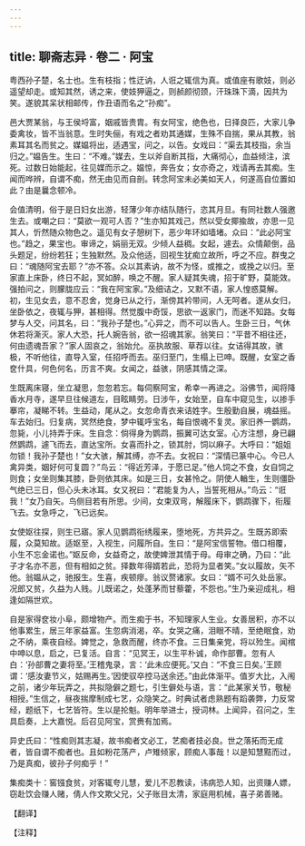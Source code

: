 ```yaml
---
---
---
```

title: 聊斋志异 · 卷二 · 阿宝
---

粤西孙子楚，名士也。生有枝指；性迂讷，人诳之辄信为真。或值座有歌妓，则必遥望却走。或知其然，诱之来，使妓狎逼之，则赪颜彻颈，汗珠珠下滴，因共为笑。遂貌其呆状相邮传，作丑语而名之“孙痴”。

邑大贾某翁，与王侯埒富，姻戚皆贵胄。有女阿宝，绝色也，日择良匹，大家儿争委禽妆，皆不当翁意。生时失俪，有戏之者劝其通媒，生殊不自揣，果从其教，翁素耳其名而贫之。媒媪将出，适遇宝，问之，以告。女戏曰：“渠去其枝指，余当归之。”媪告生。生曰：“不难。”媒去，生以斧自断其指，大痛彻心，血益倾注，滨死。过数日始能起，往见媒而示之。媪惊，奔告女；女亦奇之，戏请再去其痴。生闻而哗辨，自谓不痴，然无由见而自剖。转念阿宝未必美如天人，何遂高自位置如此？由是曩念顿冷。

会值清明，俗于是日妇女出游，轻薄少年亦结队随行，恣其月旦。有同社数人强邀生去。或嘲之曰：“莫欲一观可人否？”生亦知其戏己，然以受女揶揄故，亦思一见其人，忻然随众物色之。遥见有女子憩树下，恶少年环如墙堵。众曰：“此必阿宝也。”趋之，果宝也。审谛之，娟丽无双。少倾人益稠。女起，遽去。众情颠倒，品头题足，纷纷若狂；生独默然。及众他适，回视生犹痴立故所，呼之不应。群曳之曰：“魂随阿宝去耶？”亦不答。众以其素讷，故不为怪，或推之，或挽之以归。至家直上床卧，终日不起，冥如醉，唤之不醒。家人疑其失魂，招于旷野，莫能效。强拍问之，则朦胧应云：“我在阿宝家。”及细诘之，又默不语，家人惶惑莫解。初，生见女去，意不忍舍，觉身已从之行，渐傍其衿带间，人无呵者。遂从女归，坐卧依之，夜辄与狎，甚相得。然觉腹中奇馁，思欲一返家门，而迷不知路。女每梦与人交，问其名，曰：“我孙子楚也。”心异之，而不可以告人。生卧三日，气休休若将澌灭。家人大恐，托人婉告翁，欲一招魂其家。翁笑曰：“平昔不相往还，何由遗魂吾家？”家人固哀之，翁始允。巫执故服、草荐以往。女诘得其故，骇极，不听他往，直导入室，任招呼而去。巫归至门，生榻上已呻。既醒，女室之香奁什具，何色何名，历言不爽。女闻之，益骇，阴感其情之深。

生既离床寝，坐立凝思，忽忽若忘。每伺察阿宝，希幸一再进之。浴佛节，闻将降香水月寺，遂早旦往候道左，目眩睛劳。日涉午，女始至，自车中窥见生，以掺手搴帘，凝睇不转。生益动，尾从之。女忽命青衣来诘姓字。生殷勤自展，魂益摇。车去始归。归复病，冥然绝食，梦中辄呼宝名，每自恨魂不复灵。家旧养一鹦鹉，忽毙，小儿持弄于床。生自念：倘得身为鹦鹉，振翼可达女室。心方注想，身已翩然鹦鹉，遽飞而去，直达宝所。女喜而扑之，锁其肘，饲以麻子。大呼曰：“姐姐勿锁！我孙子楚也！”女大骇，解其缚，亦不去。女祝曰：“深情已篆中心。今已人禽异类，姻好何可复圆？”鸟云：“得近芳泽，于愿已足。”他人饲之不食，女自饲之则食；女坐则集其膝，卧则依其床。如是三日，女甚怜之。阴使人輶生，生则僵卧气绝已三日，但心头未冰耳。女又祝曰：“君能复为人，当誓死相从。”鸟云：“诳我！”女乃自矢。鸟侧目若有所思。少间，女束双弯，解履床下，鹦鹉骤下，衔履飞去。女急呼之，飞已远矣。

女使妪往探，则生已寤。家人见鹦鹉衔绣履来，堕地死，方共异之。生既苏即索履，众莫知故。适妪至，入视生，问履所自。生曰：“是阿宝信誓物。借口相覆，小生不忘金诺也。”妪反命，女益奇之，故使婢泄其情于母。母审之确，乃曰：“此子才名亦不恶，但有相如之贫。择数年得婿若此，恐将为显者笑。”女以履故，矢不他。翁媪从之，驰报生。生喜，疾顿瘳。翁议赘诸家。女曰：“婿不可久处岳家。况郎又贫，久益为人贱。儿既诺之，处蓬茅而甘藜藿，不怨也。”生乃亲迎成礼，相逢如隔世欢。

自是家得奁妆小阜，颇增物产。而生痴于书，不知理家人生业。女善居积，亦不以他事累生，居三年家益富。生忽病消渴，卒。女哭之痛，泪眼不晴，至绝眠食，劝之不纳，乘夜自经。婢觉之，急救而醒，终亦不食。三日集亲党，将以殓生。闻棺中呻以息，启之，已复活。自言：“见冥王，以生平朴诚，命作部曹。忽有人白：‘孙部曹之妻将至。’王稽鬼录，言：‘此未应便死。’又白：“不食三日矣。’王顾谓：‘感汝妻节义，姑赐再生。’因使驭卒控马送余还。”由此体渐平。值岁大比，入闱之前，诸少年玩弄之，共拟隐僻之题七，引生僻处与语，言：“此某家关节，敬秘相授。”生信之，昼夜揣摩制成七艺，众隐笑之。时典试者虑熟题有蹈袭弊，力反常经，题纸下，七艺皆符。生以是抡魁。明年举进士，授词林。上闻异，召问之，生具启奏，上大嘉悦。后召见阿宝，赏赉有加焉。

异史氏曰：“性痴则其志凝，故书痴者文必工，艺痴者技必良。世之落拓而无成者，皆自谓不痴者也。且如粉花荡产，卢雉倾家，顾痴人事哉！以是知慧黠而过，乃是真痴，彼孙子何痴乎！”

集痴类十：窖镪食贫，对客辄夸儿慧，爱儿不忍教读，讳病恐人知，出资赚人嫖，窃赴饮会赚人赌，倩人作文欺父兄，父子账目太清，家庭用机械，喜子弟善赌。

【翻译】

【注释】

